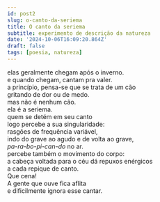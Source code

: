 ```yaml
---
id: post2
slug: o-canto-da-seriema
title: O canto da seriema
subtitle: experimento de descrição da natureza
date: '2024-10-06T16:09:20.864Z'
draft: false
tags: [poesia, natureza]
---
```


elas geralmente chegam após o inverno.  
e quando chegam, cantam pra valer.  
a princípio, pensa-se que se trata de um cão  
gritando de dor ou de medo.  
mas não é nenhum cão.  
ela é a seriema.  
quem se detém em seu canto  
logo percebe a sua singularidade:  
rasgões de frequência variável,  
indo do grave ao agudo e de volta ao grave,  
_pa-ra-bo-pi-can-do_ no ar.  
percebe também o movimento do corpo:  
a cabeça voltada para o céu dá repuxos enérgicos  
a cada repique de canto.  
Que cena!  
A gente que ouve fica aflita  
e dificilmente ignora esse cantar.


